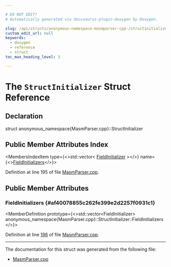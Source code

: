 ```yaml
---

# DO NOT EDIT!
# Automatically generated via docusaurus-plugin-doxygen by Doxygen.

slug: /api/structs/anonymous-namespace-masmparser-cpp-/structinitializer
custom_edit_url: null
keywords:
  - doxygen
  - reference
  - struct
toc_max_heading_level: 3

---
```





# The `StructInitializer` Struct Reference

<DoxygenPage pluginConfig={pluginConfig}>



## Declaration

<CodeBlock>struct anonymous_namespace{MasmParser.cpp}::StructInitializer</CodeBlock>

## Public Member Attributes Index

<MembersIndex>

<MembersIndexItem
  type={<>std::vector&lt; <a href="/docs/api/classes/anonymous-namespace-masmparser-cpp-/fieldinitializer">FieldInitializer</a> &gt;</>}
  name={<><a href="#af40078855c262fe399e2d2257f0931c1">FieldInitializers</a></>}>
</MembersIndexItem>

</MembersIndex>


Definition at line 195 of file <a href="/docs/api/files/lib/lib/mc/lib/mc/mcparser/masmparser-cpp">MasmParser.cpp</a>.

<SectionDefinition>

## Public Member Attributes

### FieldInitializers {#af40078855c262fe399e2d2257f0931c1}

<MemberDefinition
  prototype={<>std::vector&lt;FieldInitializer&gt; anonymous&#95;namespace&#123;MasmParser.cpp&#125;::StructInitializer::FieldInitializers</>}>

Definition at line <a href="/docs/api/files/lib/lib/mc/lib/mc/mcparser/masmparser-cpp/#l00196">196</a> of file <a href="/docs/api/files/lib/lib/mc/lib/mc/mcparser/masmparser-cpp">MasmParser.cpp</a>.
</MemberDefinition>

</SectionDefinition>

<hr/>

The documentation for this struct was generated from the following file:

<ul>
<li><a href="/docs/api/files/lib/lib/mc/lib/mc/mcparser/masmparser-cpp">MasmParser.cpp</a></li>
</ul>

</DoxygenPage>
